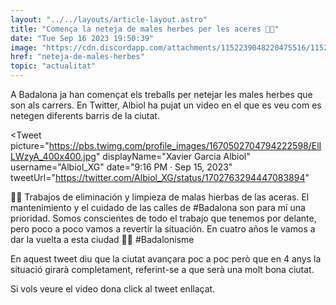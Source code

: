 ```yaml
---
layout: "../../layouts/article-layout.astro"
title: "Comença la neteja de males herbes per les aceres 🧹🌿"
date: "Tue Sep 16 2023 19:50:39"
image: "https://cdn.discordapp.com/attachments/1152239048220475516/1152544300412973096/males-herbes-al-carrer.webp"
href: "neteja-de-males-herbes"
topic: "actualitat"
---
```


A Badalona ja han començat els treballs per netejar les males herbes que son als carrers. En Twitter, Albiol ha pujat un video en el que es veu com es netegen diferents barris de la ciutat. 

<Tweet 
    picture="https://pbs.twimg.com/profile_images/1670502704794222598/ElILWzyA_400x400.jpg"
    displayName="Xavier Garcia Albiol"
    username="Albiol_XG"
    date="9:16 PM · Sep 15, 2023"
    tweetUrl="https://twitter.com/Albiol_XG/status/1702763294447083894"
>
🧹🌿 Trabajos de eliminación y limpieza de malas hierbas de las aceras. El mantenimiento y el cuidado de las calles de #Badalona son para mí una prioridad. Somos conscientes de todo el trabajo que tenemos por delante, pero poco a poco vamos a revertir la situación. En cuatro años le vamos a dar la vuelta a esta ciudad 💪💪 #Badalonisme
</Tweet>

En aquest tweet diu que la ciutat avançara poc a poc però que en 4 anys la situació girarà completament, referint-se a que serà una molt bona ciutat.

Si vols veure el video dona click al tweet enllaçat.
